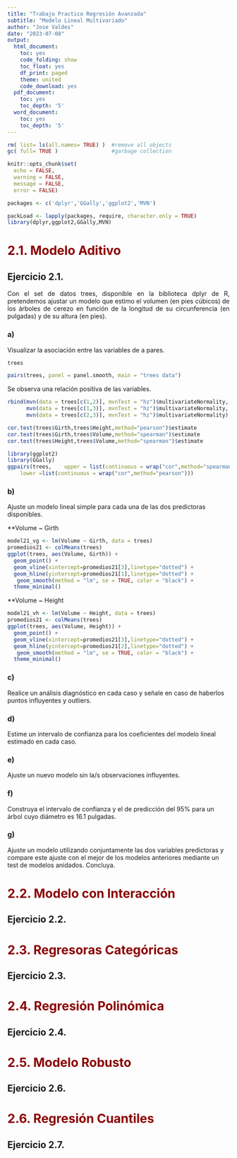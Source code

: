 ```yaml
---
title: "Trabajo Practico Regresión Avanzada"
subtitle: "Modelo Lineal Multivariado"
author: "Jose Valdes"
date: "2023-07-08"
output:
  html_document:
    toc: yes
    code_folding: show
    toc_float: yes
    df_print: paged
    theme: united
    code_download: yes
  pdf_document:
    toc: yes
    toc_depth: '5'
  word_document:
    toc: yes
    toc_depth: '5'
---
```


```r
rm( list= ls(all.names= TRUE) )  #remove all objects
gc( full= TRUE )                 #garbage collection

knitr::opts_chunk$set(
  echo = FALSE,
  warning = FALSE,
  message = FALSE,
  error = FALSE)
```





```r
packages <- c('dplyr','GGally','ggplot2','MVN')

packLoad <- lapply(packages, require, character.only = TRUE) 
library(dplyr,ggplot2,GGally,MVN)
```


# <span style="color:darkred">2.1. Modelo Aditivo</span>


## Ejercicio 2.1.
<p style="text-align: justify;">Con el set de datos trees, disponible en la biblioteca dplyr de R,
pretendemos ajustar un modelo que estimo el volumen (en pies cúbicos) de los
árboles de cerezo en función de la longitud de su circunferencia (en pulgadas)
y de su altura (en pies).</p>


### a) 
Visualizar la asociación entre las variables de a pares.

```r
trees
```


```r
pairs(trees, panel = panel.smooth, main = "trees data")
```

Se observa una relación positiva de las variables.

```r
rbind(mvn(data = trees[c(1,2)], mvnTest = "hz")$multivariateNormality,
      mvn(data = trees[c(1,3)], mvnTest = "hz")$multivariateNormality,
      mvn(data = trees[c(2,3)], mvnTest = "hz")$multivariateNormality)
```

```r
cor.test(trees$Girth,trees$Height,method="pearson")$estimate
cor.test(trees$Girth,trees$Volume,method="spearman")$estimate
cor.test(trees$Height,trees$Volume,method="spearman")$estimate
```



```r
library(ggplot2)
library(GGally)
ggpairs(trees,    upper = list(continuous = wrap("cor",method="spearman")),
    lower =list(continuous = wrap("cor",method="pearson")))
```


### b)
Ajuste un modelo lineal simple para cada una de las dos predictoras disponibles.

**Volume ~ Girth
```r
model21_vg <- lm(Volume ~ Girth, data = trees)
promedios21 <- colMeans(trees)
ggplot(trees, aes(Volume, Girth)) + 
  geom_point() +
  geom_vline(xintercept=promedios21[3],linetype="dotted") + 
  geom_hline(yintercept=promedios21[1],linetype="dotted") +
   geom_smooth(method = "lm", se = TRUE, color = "black") +
  theme_minimal()
```


**Volume ~ Height
```r
model21_vh <- lm(Volume ~ Height, data = trees)
promedios21 <- colMeans(trees)
ggplot(trees, aes(Volume, Height)) + 
  geom_point() +
  geom_vline(xintercept=promedios21[3],linetype="dotted") + 
  geom_hline(yintercept=promedios21[2],linetype="dotted") +
   geom_smooth(method = "lm", se = TRUE, color = "black") +
  theme_minimal()
```



### c)
Realice un análisis diagnóstico en cada caso y señale en caso de haberlos
puntos influyentes y outliers.

### d)
Estime un intervalo de confianza para los coeficientes del modelo lineal
estimado en cada caso.


### e)
Ajuste un nuevo modelo sin la/s observaciones influyentes.


### f)
Construya el intervalo de confianza y el de predicción del 95% para un
árbol cuyo diámetro es 16.1 pulgadas.


### g)
Ajuste un modelo utilizando conjuntamente las dos variables predictoras
y compare este ajuste con el mejor de los modelos anteriores mediante un
test de modelos anidados. Concluya.

# <span style="color:darkred">2.2. Modelo con Interacción</span>




## Ejercicio 2.2.


# <span style="color:darkred">2.3. Regresoras Categóricas</span>


## Ejercicio 2.3.



# <span style="color:darkred">2.4. Regresión Polinómica</span>


## Ejercicio 2.4.


# <span style="color:darkred">2.5. Modelo Robusto</span>



## Ejercicio 2.6.



# <span style="color:darkred">2.6. Regresión Cuantiles</span>


## Ejercicio 2.7.



